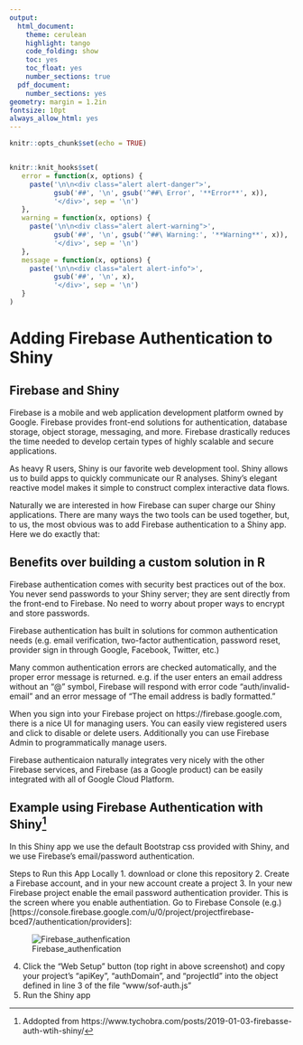 ```yaml
---
output:
  html_document:
    theme: cerulean
    highlight: tango
    code_folding: show
    toc: yes
    toc_float: yes
    number_sections: true
  pdf_document:
    number_sections: yes
geometry: margin = 1.2in
fontsize: 10pt
always_allow_html: yes
---
```


```r
knitr::opts_chunk$set(echo = TRUE)


knitr::knit_hooks$set(
   error = function(x, options) {
     paste('\n\n<div class="alert alert-danger">',
           gsub('##', '\n', gsub('^##\ Error', '**Error**', x)),
           '</div>', sep = '\n')
   },
   warning = function(x, options) {
     paste('\n\n<div class="alert alert-warning">',
           gsub('##', '\n', gsub('^##\ Warning:', '**Warning**', x)),
           '</div>', sep = '\n')
   },
   message = function(x, options) {
     paste('\n\n<div class="alert alert-info">',
           gsub('##', '\n', x),
           '</div>', sep = '\n')
   }
)
```

# Adding Firebase Authentication to Shiny

## Firebase and Shiny

Firebase is a mobile and web application development platform owned by Google. Firebase provides front-end solutions for authentication, database storage, object storage, messaging, and more. Firebase drastically reduces the time needed to develop certain types of highly scalable and secure applications.

As heavy R users, Shiny is our favorite web development tool. Shiny allows us to build apps to quickly communicate our R analyses. Shiny’s elegant reactive model makes it simple to construct complex interactive data flows.

Naturally we are interested in how Firebase can super charge our Shiny applications. There are many ways the two tools can be used together, but, to us, the most obvious was to add Firebase authentication to a Shiny app. Here we do exactly that:

## Benefits over building a custom solution in R

Firebase authentication comes with security best practices out of the box. You never send passwords to your Shiny server; they are sent directly from the front-end to Firebase. No need to worry about proper ways to encrypt and store passwords.

Firebase authentication has built in solutions for common authentication needs (e.g. email verification, two-factor authentication, password reset, provider sign in through Google, Facebook, Twitter, etc.)

Many common authentication errors are checked automatically, and the proper error message is returned. e.g. if the user enters an email address without an “@” symbol, Firebase will respond with error code “auth/invalid-email” and an error message of “The email address is badly formatted.”

When you sign into your Firebase project on https://firebase.google.com, there is a nice UI for managing users. You can easily view registered users and click to disable or delete users. Additionally you can use Firebase Admin to programmatically manage users.

Firebase authenticaion naturally integrates very nicely with the other Firebase services, and Firebase (as a Google product) can be easily integrated with all of Google Cloud Platform.


## Example using Firebase Authentication with Shiny[^1]

In this Shiny app we use the default Bootstrap css provided with Shiny, and we use Firebase's email/password authentication. 

Steps to Run this App Locally
1. download or clone this repository
2. Create a Firebase account, and in your new account create a project
3. In your new Firebase project enable the email password authentication provider. This is the screen where you enable authentiation. Go to Firebase Console (e.g.)[https://console.firebase.google.com/u/0/project/projectfirebase-bced7/authentication/providers]:

![Firebase_authenfication](Firebase_authenfication.JPG)

4. Click the "Web Setup" button (top right in above screenshot) and copy your project's "apiKey", "authDomain", and "projectId" into the object defined in line 3 of the file "www/sof-auth.js"
5. Run the Shiny app

[^1]: Addopted from https://www.tychobra.com/posts/2019-01-03-firebasse-auth-wtih-shiny/
